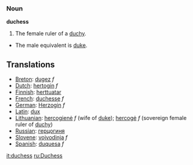 === Noun ===

'''duchess'''

#The female ruler of a [[duchy]].
*The male equivalent is [[duke]].

==Translations==
*[[Breton]]: [[dugez]] ''f''
*[[Dutch]]: [[hertogin]] ''f''
*[[Finnish]]: [[herttuatar]]
*[[French]]: [[duchesse]] ''f''
*[[German]]: [[Herzogin]] ''f''
*[[Latin]]: [[dux]]
*[[Lithuanian]]: [[hercogienė]] ''f'' (wife of [[duke]]); [[hercogė]] ''f'' (sovereign female ruler of [[duchy]])
*[[Russian]]: [[герцогиня]]
*[[Slovene]]: [[vojvodinja]] ''f''
*[[Spanish]]: [[duquesa]] ''f''

[[it:duchess]]
[[ru:Duchess]]